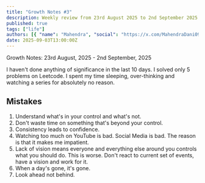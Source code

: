 ```yaml
---
title: "Growth Notes #3"
description: Weekly review from 23rd August 2025 to 2nd September 2025
published: true
tags: ["life"]
authors: [{ "name": "Mahendra", "social": "https://x.com/MahendraDani09" }]
date: 2025-09-03T13:00:00Z
---
```


Growth Notes: 23rd August, 2025 - 2nd September, 2025

I haven't done anything of significance in the last 10 days. I solved only 5 problems on Leetcode. I spent my time sleeping, over-thinking and watching a series for absolutely no reason.

## Mistakes
1. Understand what's in your control and what's not. 
2. Don't waste time on something that's beyond your control.
3. Consistency leads to confidence.
4. Watching too much on YouTube is bad. Social Media is bad. The reason is that it makes me impatient.
5. Lack of vision means everyone and everything else around you controls what you should do. This is worse. Don't react to current set of events, have a vision and work for it.
6. When a day's gone, it's gone.
7. Look ahead not behind.
